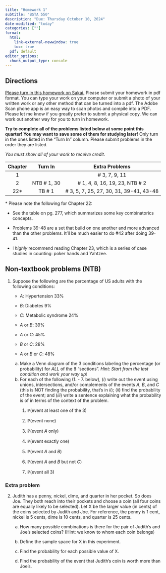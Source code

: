 ```yaml
---
title: "Homework 1"
subtitle: "BSTA 550"
description: "Due: Thursday October 10, 2024"
date-modified: "today"
categories: [""]
format: 
  html: 
    link-external-newwindow: true
    toc: true
  pdf: default 
editor_options: 
  chunk_output_type: console
---
```


## Directions

[Please turn in this homework on Sakai.](https://sakai.ohsu.edu/portal/site/BSTA-550-1-14926-F24/tool/c8320b13-1b6d-42ed-9c19-134634cf25af) Please submit your homework in pdf format. You can type your work on your computer or submit a photo of your written work or any other method that can be turned into a pdf. The Adobe Scan phone app is an easy way to scan photos and compile into a PDF. Please let me know if you greatly prefer to submit a physical copy. We can work out another way for you to turn in homework.

**Try to complete all of the problems listed below at some point this quarter! You may want to save some of them for studying later!** Only turn in the ones listed in the "Turn In" column. Please submit problems in the order they are listed.

*You must show all of your work to receive credit.*

::: center
| Chapter |   Turn In    |              Extra Problems              |
|:-------:|:------------:|:----------------------------------------:|
|    1    |              |              \# 3, 7, 9, 11              |
|    2    | NTB \# 1, 30 |     \# 1, 4, 8, 16, 19, 23, NTB \# 2     |
|  22\*   |   TB \# 1    | \# 3, 5, 7, 25, 27, 30, 31, 39-41, 43-48 |
:::

\* Please note the following for Chapter 22:

-   See the table on pg. 277, which summarizes some key combinatorics concepts.

-   Problems 39-48 are a set that build on one another and more advanced than the other problems. It'll be much easier to do #42 after doing 39-41.

-   I *highly* recommend reading Chapter 23, which is a series of case studies in counting: poker hands and Yahtzee.

## Non-textbook problems (NTB)

1.  Suppose the following are the percentage of US adults with the following conditions:

    -   $A$: Hypertension 33%

    -   $B$: Diabetes 9%

    -   $C$: Metabolic syndrome 24%

    -   $A$ or $B$: 39%

    -   $A$ or $C$: 45%

    -   $B$ or $C$: 28%

    -   $A$ or $B$ or $C$: 48%

    a.  Make a Venn diagram of the 3 conditions labeling the percentage (or probability) for *ALL* of the 8 "sections". *Hint: Start from the last condition and work your way up!*
    b.  For each of the following (1. - 7. below), ($i$) write out the event using unions, intersections, and/or complements of the events $A$, $B$, and $C$ (this is NOT finding the probability, that's in $ii$); ($ii$) find the probability of the event; and ($iii$) write a sentence explaining what the probability is of in terms of the context of the problem.
        1.  $\mathbb{P}$(event at least one of the 3)

        2.  $\mathbb{P}$(event none)

        3.  $\mathbb{P}$(event $A$ only)

        4.  $\mathbb{P}$(event exactly one)

        5.  $\mathbb{P}$(event $A$ and $B$)

        6.  $\mathbb{P}$(event $A$ and $B$ but not $C$)

        7.  $\mathbb{P}$(event all 3)

### Extra problem

2.  Judith has a penny, nickel, dime, and quarter in her pocket. So does Joe. They both reach into their pockets and choose a coin (all four coins are equally likely to be selected). Let X be the larger value (in cents) of the coins selected by Judith and Joe. For reference, the penny is 1 cent, nickel is 5 cents, dime is 10 cents, and quarter is 25 cents.

    a.  How many possible combinations is there for the pair of Judith's and Joe's selected coins? (Hint: we know to whom each coin belongs) 

    b.  Define the sample space for X in this experiment. 

    c.  Find the probability for each possible value of X. 

    d.  Find the probability of the event that Judith's coin is worth more than Joe's. 
